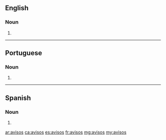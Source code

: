 ==English==

===Noun===
{{head|en|plural}}

# {{plural of|aviso|lang=en}}

----

==Portuguese==

===Noun===
{{head|pt|plural}} {{m}}

# {{plural of|aviso|lang=pt}}

----

==Spanish==

===Noun===
{{head|es|noun form|g=m-p}}

# {{plural of|aviso|lang=es}}

[[ar:avisos]]
[[ca:avisos]]
[[es:avisos]]
[[fr:avisos]]
[[mg:avisos]]
[[my:avisos]]